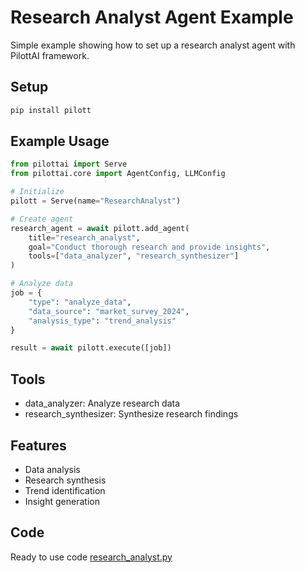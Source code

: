 # Research Analyst Agent Example

Simple example showing how to set up a research analyst agent with PilottAI framework.

## Setup

```bash
pip install pilott
```

## Example Usage

```python
from pilottai import Serve
from pilottai.core import AgentConfig, LLMConfig

# Initialize
pilott = Serve(name="ResearchAnalyst")

# Create agent
research_agent = await pilott.add_agent(
    title="research_analyst",
    goal="Conduct thorough research and provide insights",
    tools=["data_analyzer", "research_synthesizer"]
)

# Analyze data
job = {
    "type": "analyze_data",
    "data_source": "market_survey_2024",
    "analysis_type": "trend_analysis"
}

result = await pilott.execute([job])
```

## Tools

- data_analyzer: Analyze research data
- research_synthesizer: Synthesize research findings

## Features

- Data analysis
- Research synthesis
- Trend identification
- Insight generation

## Code

Ready to use code [research_analyst.py](../../pilott/agents/research_analyst.py)
